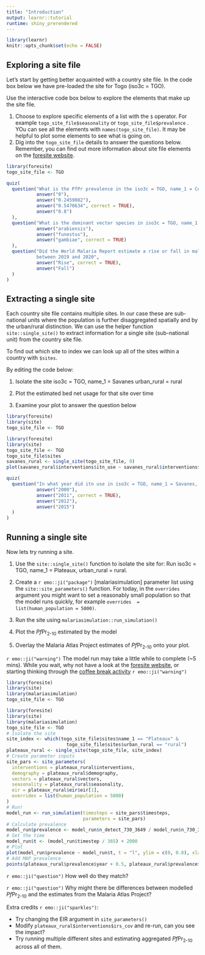 ```yaml
---
title: "Introduction"
output: learnr::tutorial
runtime: shiny_prerendered
---
```


```r
library(learnr)
knitr::opts_chunk$set(echo = FALSE)
```

## Exploring a site file

Let's start by getting better acquainted with a country site file. In the code box below we have pre-loaded the site for Togo (iso3c = TGO).

Use the interactive code box below to explore the elements that make up the site file.

1.  Choose to explore specific elements of a list with the `$` operator. For example `togo_site_file$seasonality` or `togo_site_file$prevalence` . YOu can see all the elements with `names(togo_site_file)`. It may be helpful to plot some elements to see what is going on.
2.  Dig into the `togo_site_file` details to answer the questions below. Remember, you can find out more information about site file elements on the [foresite website](https://mrc-ide.github.io/foresite/).

```r
library(foresite)
togo_site_file <- TGO

```

```r
quiz(
  question("What is the PfPr prevalence in the iso3c = TGO, name_1 = Centre, urban_rural = rural in 2005?",
           answer("0"),
           answer("0.2459082"),
           answer("0.5470634", correct = TRUE),
           answer("0.8")
  ),
  question("What is the dominant vector species in iso3c = TGO, name_1 = Kara",
           answer("arabiensis"),
           answer("funestus"),
           answer("gambiae", correct = TRUE)
  ),
  question("Did the World Malaria Report estimate a rise or fall in malaria cases in Togo 
           between 2019 and 2020",
           answer("Rise", correct = TRUE),
           answer("Fall")
  )
)
```

## Extracting a single site

Each country site file contains multiple sites. In our case these are sub-national units where the population is further disaggregated spatially and by the urban/rural distinction. We can use the helper function `site::single_site()` to extract information for a single site (sub-national unit) from the country site file.

To find out which site to index we can look up all of the sites within a country with `$sites`.

By editing the code below:

1.  Isolate the site iso3c = TGO, name_1 = Savanes urban_rural = rural

2.  Plot the estimated bed net usage for that site over time

3.  Examine your plot to answer the question below

```r
library(foresite)
library(site)
togo_site_file <- TGO

```

```r
library(foresite)
library(site)
togo_site_file <- TGO
togo_site_file$sites
savanes_rural <- single_site(togo_site_file, 9)
plot(savanes_rural$interventions$itn_use ~ savanes_rural$interventions$year, t = "l")
```

```r
quiz(
  question("In what year did itn use in iso3c = TGO, name_1 = Savanes, urban_rural = rural first exceed 50%?",
           answer("2000"),
           answer("2011", correct = TRUE),
           answer("2012"),
           answer("2015")
  )
)
```

## Running a single site

Now lets try running a site.

1.  Use the `site::single_site()` function to isolate the site for: Run iso3c = TGO, name_1 = Plateaux, urban_rural = rural.

2.  Create a `r emo::ji("package")` \[malariasimulation\] parameter list using the `site::site_parameters()` function. For today, in the `overrides` argument you might want to set a reasonably small population so that the model runs quickly, for example `overrides  = list(human_population = 5000)`.

3.  Run the site using `malariasimulation::run_simulation()`

4.  Plot the *Pf*Pr~2-10~ estimated by the model

5.  Overlay the Malaria Atlas Project estimates of *Pf*Pr~2-10~ onto your plot.

`r emo::ji("warning")` The model run may take a little while to complete (\~5 mins). While you wait, why not have a look at the [foresite website](https://mrc-ide.github.io/foresite/), or starting thinking through the [coffee break activity](https://mrc-ide.github.io/mvw/coffee.html) `r emo::ji("warning")`

```r
library(foresite)
library(site)
library(malariasimulation)
togo_site_file <- TGO

```

```r
library(foresite)
library(site)
library(malariasimulation)
togo_site_file <- TGO
# Isolate the site
site_index <- which(togo_site_file$sites$name_1 == "Plateaux" &
                      togo_site_file$sites$urban_rural == "rural")
plateaux_rural <- single_site(togo_site_file, site_index)
# Create parameter inputs
site_pars <- site_parameters(
  interventions = plateaux_rural$interventions,
  demography = plateaux_rural$demography,
  vectors = plateaux_rural$vectors,
  seasonality = plateaux_rural$seasonality,
  eir = plateaux_rural$eir$eir[1],
  overrides = list(human_population = 5000)
)
# Run!
model_run <- run_simulation(timesteps = site_pars$timesteps,
                            parameters = site_pars)
# Calculate prevalence
model_run$prevalence <- model_run$n_detect_730_3649 / model_run$n_730_3649
# Set the time
model_run$t <- (model_run$timestep / 365) + 2000
# Plot
plot(model_run$prevalence ~ model_run$t, t = "l", ylim = c(0, 0.8), xlab = "Year", ylab = "Prevalence")
# Add MAP prevalence
points(plateaux_rural$prevalence$year + 0.5, plateaux_rural$prevalence$pfpr, pch = 19, col = "darkred")
```

`r emo::ji("question")` How well do they match?

`r emo::ji("question")` Why might there be differences between modelled *Pf*Pr~2-10~ and the estimates from the Malaria Atlas Project?


Extra credits `r emo::ji("sparkles")`:

-   Try changing the EIR argument in `site_parameters()`
-   Modify `plateaux_rural$interventions$irs_cov` and re-run, can you see the impact?
-   Try running multiple different sites and estimating aggregated *Pf*Pr~2-10~ across all of them.
